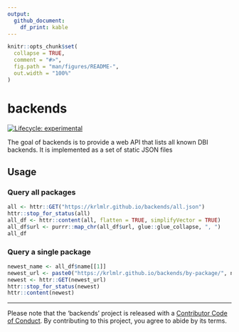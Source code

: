 ```yaml
---
output: 
  github_document:
    df_print: kable
---
```


<!-- README.md is generated from README.Rmd. Please edit that file -->

```r
knitr::opts_chunk$set(
  collapse = TRUE,
  comment = "#>",
  fig.path = "man/figures/README-",
  out.width = "100%"
)
```

# backends

<!-- badges: start -->
[![Lifecycle: experimental](https://img.shields.io/badge/lifecycle-experimental-orange.svg)](https://www.tidyverse.org/lifecycle/#experimental)
<!-- badges: end -->

The goal of backends is to provide a web API that lists all known DBI backends.
It is implemented as a set of static JSON files

## Usage

### Query all packages

```r
all <- httr::GET("https://krlmlr.github.io/backends/all.json")
httr::stop_for_status(all)
all_df <- httr::content(all, flatten = TRUE, simplifyVector = TRUE)
all_df$url <- purrr::map_chr(all_df$url, glue::glue_collapse, ", ")
all_df
```

### Query a single package

```r
newest_name <- all_df$name[[1]]
newest_url <- paste0("https://krlmlr.github.io/backends/by-package/", newest_name, ".json")
newest <- httr::GET(newest_url)
httr::stop_for_status(newest)
httr::content(newest)
```

---

Please note that the 'backends' project is released with a
[Contributor Code of Conduct](CODE_OF_CONDUCT.md).
By contributing to this project, you agree to abide by its terms.
